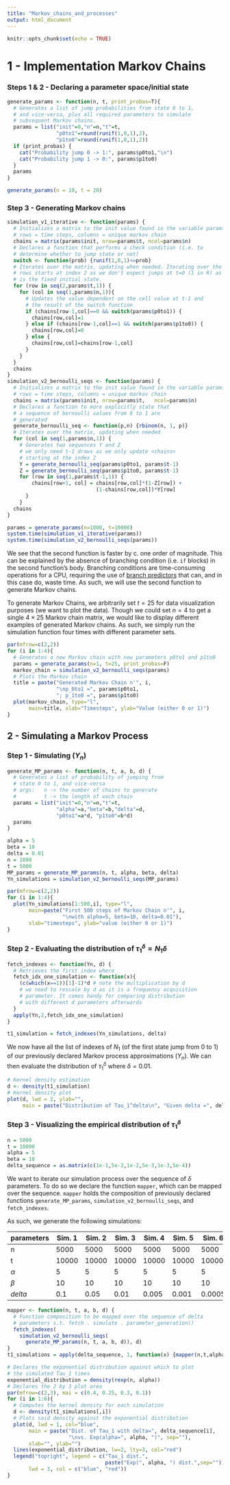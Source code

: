 ---
title: "Markov_chains_and_processes"
output: html_document
---

```{r setup, include=FALSE}
knitr::opts_chunk$set(echo = TRUE)
```

# 1 - Implementation Markov Chains
    
### Steps 1 & 2 - Declaring a parameter space/initial state



```{r simulation_param_function}
generate_params <- function(n, t, print_probas=T){
  # Generates a list of jump probabilities from state 0 to 1, 
  # and vice-versa, plus all required parameters to simulate
  # subsequent Markov chains.
  params = list("init"=0,"n"=n,"t"=t,
                "p0to1"=round(runif(1,0,1),2), 
                "p1to0"=round(runif(1,0,1),2))
  if (print_probas) {
    cat("Probability jump 0 -> 1:", params$p0to1,"\n")
    cat("Probability jump 1 -> 0:", params$p1to0)
  }
  params
}
```


```{r example_params}
generate_params(n = 10, t = 20)
```


### Step 3 - Generating Markov chains



```{r generation_functions}
simulation_v1_iterative <- function(params) {
  # Initializes a matrix to the init value found in the variable params
  # rows = time steps, columns = unique markov chain
  chains = matrix(params$init, nrow=params$t, ncol=params$n)
  # Declares a function that performs a check condition (i.e. to 
  # determine whether to jump state or not)
  switch <- function(prob) {runif(1,0,1)<=prob}
  # Iterates over the matrix, updating when needed. Iterating over the 
  # rows starts at index 2 as we don't expect jumps at t=0 (1 in R) as it
  # is the fixed initial state.
  for (row in seq(2,params$t,1)) {
    for (col in seq(1,params$n,1)){
      # Updates the value dependent on the cell value at t-1 and
      # the result of the switch function
      if (chains[row-1,col]==0 && switch(params$p0to1)) {
        chains[row,col]=1
      } else if (chains[row-1,col]==1 && switch(params$p1to0)) {
        chains[row,col]=0
      } else {
        chains[row,col]=chains[row-1,col]
      }
    }
  }
  chains
}
simulation_v2_bernoulli_seqs <- function(params) {
  # Initializes a matrix to the init value found in the variable params
  # rows = time steps, columns = unique markov chain
  chains = matrix(params$init, nrow=params$t,   ncol=params$n)
  # Declares a function to more explicitly state that
  # a sequence of bernoulli values from 0 to 1 are 
  # generated
  generate_bernoulli_seq <- function(p,n) {rbinom(n, 1, p)}
  # Iterates over the matrix, updating when needed
  for (col in seq(1,params$n,1)) {
    # Generates two sequences Y and Z
    # we only need t-1 draws as we only update <chains>
    # starting at the index 2
    Y = generate_bernoulli_seq(params$p0to1, params$t-1)
    Z = generate_bernoulli_seq(params$p1to0, params$t-1)
    for (row in seq(1,params$t-1,1)) {
        chains[row+1, col] = chains[row,col]*(1-Z[row]) +
                             (1-chains[row,col])*Y[row]
      }
    }
  chains
}
```


```{r timing_generation_functions}
params = generate_params(n=1000, t=10000)
system.time(simulation_v1_iterative(params))
system.time(simulation_v2_bernoulli_seqs(params))
```

We see that the second function is faster by c. one order of magnitude. This can be explained by the absence of branching condition (i.e. `if` blocks) in the second function's body. Branching conditions are time-consuming operations for a CPU, requiring the use of [branch predictors](https://en.wikipedia.org/wiki/Branch_predictor) that can, and in this case do, waste time. As such, we will use the second function to generate Markov chains.

To generate Markov Chains, we arbitrarily set $t=25$ for data visualization purposes (we want to plot the data). Though we could set $n=4$ to get a single $4\times25$ Markov chain matrix, we would like to display different examples of generated Markov chains. As such, we simply run the simulation function four times with different parameter sets.

```{r generating_and_plotting_markov_chains, out.width="100%"}
par(mfrow=c(2,2))
for (i in 1:4){
  # Generates a new Markov chain with new parameters p0to1 and p1to0
  params = generate_params(n=1, t=25, print_probas=F)
  markov_chain = simulation_v2_bernoulli_seqs(params)
  # Plots the Markov chain
  title = paste("Generated Markov Chain n'", i, 
                "\np_0to1 =", params$p0to1, 
                "; p_1to0 =", params$p1to0)
  plot(markov_chain, type="l",
       main=title, xlab="Timesteps", ylab="Value (either 0 or 1)")
}
```


## 2 - Simulating a Markov Process


### Step 1 - Simulating $(Y_n)$



```{r markov_proc_params}
generate_MP_params <- function(n, t, a, b, d) {
  # Generates a list of probability of jumping from
  # state 0 to 1, and vice-versa
  # args:   n -> the number of chains to generate
  #         t -> the length of each chain
  params = list("init"=0,"n"=n,"t"=t,
                "alpha"=a,"beta"=b,"delta"=d,
                "p0to1"=a*d, "p1to0"=b*d)
  params
}
```



```{r simulating_Yn}
alpha = 5
beta = 10
delta = 0.01
n = 1000
t = 5000
MP_params = generate_MP_params(n, t, alpha, beta, delta)
Yn_simulations = simulation_v2_bernoulli_seqs(MP_params)
```



```{r visualizing_yn_simulations, out.width="100%"}
par(mfrow=c(2,2))
for (i in 1:4){
  plot(Yn_simulations[1:500,i], type="l",
       main=paste("First 500 steps of Markov Chain n'", i, 
                  "\nwith alpha=5, beta=10, delta=0.01"),
       xlab="timesteps", ylab="value (either 0 or 1)")
}
```



### Step 2 - Evaluating the distribution of $\tau_1^\delta=N_1\delta$



```{r retrieving_indexes}
fetch_indexes <- function(Yn, d) {
  # Retrieves the first index where 
  fetch_idx_one_simulation <- function(x){
    (c(which(x==1))[1]-1)*d # note the multiplication by d
    # we need to rescale by d as it is a frequency acquisition 
    # parameter. It comes handy for comparing distribution
    # with different d parameters afterwards
  }
  apply(Yn,2,fetch_idx_one_simulation)
}
```



```{r example_MP}
t1_simulation = fetch_indexes(Yn_simulations, delta)
```

We now have all the list of indexes of $N_1$ (of the first state jump from 0 to 1) of our previously declared Markov process approximations $(Y_n)$. We can then evaluate the distribution of $\tau^\delta_1$ where $\delta=0.01$.

```{r kd_plot_t1_simulations, out.width="100%"}
# Kernel density estimation
d <- density(t1_simulation)
# Kernel density plot
plot(d, lwd = 2, ylab="",
     main = paste("Distribution of Tau_1^delta\n", "Given delta =", delta),)
```


 
### Step 3 - Visualizing the empirical distribution of $\tau_1^\delta$



```{r delta_space_params}
n = 5000
t = 10000
alpha = 5
beta = 10
delta_sequence = as.matrix(c(1e-1,5e-2,1e-2,5e-3,1e-3,5e-4))
```

We want to iterate our simulation process over the sequence of $\delta$ parameters. To do so we declare the function `mapper`, which can be mapped over the sequence. `mapper` holds the composition of previously declared functions `generate_MP_params`, `simulation_v2_bernoulli_seqs`, and `fetch_indexes`.

As such, we generate the following simulations:

| parameters | Sim. 1 | Sim. 2 | Sim. 3 | Sim. 4 | Sim. 5 | Sim. 6 |
| --- | --- | --- | --- | --- | --- | --- | 
| n | 5000 | 5000 | 5000 | 5000 | 5000 | 5000 |
| t | 10000 | 10000 | 10000 | 10000 | 10000 | 10000 |
| $\alpha$ | 5 | 5 | 5 | 5 |  5 | 5 |
| $\beta$ | 10 | 10 | 10 | 10 | 10 | 10 |
| $delta$ | 0.1 | 0.05 | 0.01 | 0.005 | 0.001 | 0.0005 |

```{r delta_space_simulations}
mapper <- function(n, t, a, b, d) {
  # Function composition to be mapped over the sequence of delta
  # parameters s.t. fetch . simulate . parameter_generation()
  fetch_indexes(
    simulation_v2_bernoulli_seqs(
      generate_MP_params(n, t, a, b, d)), d)
}
t1_simulations = apply(delta_sequence, 1, function(x) {mapper(n,t,alpha,beta,x)})
```



```{r density_comparison_different_deltas, out.width="100%"}
# Declares the exponential distribution against which to plot 
# the simulated Tau_1 times
exponential_distribution = density(rexp(n, alpha))
# Declares the 2 by 3 plot area
par(mfrow=c(2,3), mai = c(0.4, 0.25, 0.3, 0.1))
for (i in 1:6){
  # Computes the kernel density for each simulation
  d <- density(t1_simulations[,i])
  # Plots said density against the exponential distribution
  plot(d, lwd = 1, col="blue",
       main = paste("Dist. of Tau_1 with delta=", delta_sequence[i], 
                    "\nvs. Exp(alpha=", alpha, ")", sep=""),
       xlab="", ylab="")
  lines(exponential_distribution, lw=2, lty=3, col="red")
  legend("topright", legend = c("Tau_1 dist.", 
                                paste("Exp(", alpha, ") dist.",sep="")),
       lwd = 3, col = c("blue", "red"))
}
```


